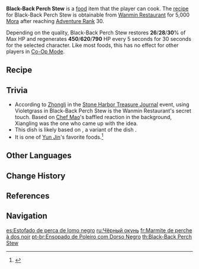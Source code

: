{{Food Infobox
|id              = 108075
|name            = Black-Back Perch Stew
|description     = A poached fish dish.
|desc_suspicious = It has essentially lost all the taste of fish itself to the spicy taste of chili peppers. Only a selected few enjoy such a sensory overload on their tongues.
|desc_basic      = The fresh and tasty fish fillets are tender and juicy. The secret to this recipe is adding powdered Violetgrass into the heated oil to give the dish that aromatic scent. It's spicy, but not too spicy.
|desc_delicious  = The fish fillets are so tender and juicy that they almost seem to come alive in your mouth. The sense of loss is so unbearable when you swallowed a piece down that you just had to treat yourself to another piece.
|type            = Recovery Dishes
|effectType      = Regeneration
|effect          = Restores (var1)% of Max HP to the selected character and regenerates (var2) HP every 5s for 30s.
|eff_att1        = HP Restore
|eff_att2        = HP Restore Percent
|eff_att3        = HP Regen
|eff_suspicious1 = 26
|eff_suspicious2 = 450
|eff_basic1      = 28
|eff_basic2      = 620
|eff_delicious1  = 30
|eff_delicious2  = 790
|rarity          = 3
|variant         = Wanmin Restaurant's Boiled Fish
|region          = Liyue
|recipe          = Sold by [[Wanmin Restaurant]]
}}
'''Black-Back Perch Stew''' is a [[food]] item that the player can cook. The [[recipe]] for Black-Back Perch Stew is obtainable from [[Wanmin Restaurant]] for 5,000 [[Mora]] after reaching [[Adventure Rank]] 30.

Depending on the quality, Black-Back Perch Stew restores '''26'''/'''28'''/'''30'''% of Max HP and regenerates '''450'''/'''620'''/'''790''' HP every 5 seconds for 30 seconds for the selected character. Like most foods, this has no effect for other players in [[Co-Op Mode]].

{{Special Dish|Xiangling|Wanmin Restaurant's Boiled Fish}}

==Recipe==
{{Recipe
|type = Cooking
|Fish = 3
|Jueyun Chili = 1
|Salt = 1
|Violetgrass = 1
|sort = Fish,Jueyun Chili,Salt,Violetgrass
}}

==Trivia==
* According to [[Zhongli]] in the [[Stone Harbor Treasure Journal]] event, using Violetgrass in Black-Back Perch Stew is the Wanmin Restaurant's secret touch. Based on [[Chef Mao]]'s baffled reaction in the background, Xiangling was the one who came up with the idea.
* This dish is likely based on {{Lang|''shuǐzhǔ-yú''|zh=水煮鱼|zh_lit=water-boiled fish}}, a variant of the {{w|Sichuan cuisine|Sichuan}} dish {{Lang|''{{w|Shuizhu|shuǐzhǔ-ròupiàn}}''|zh=水煮肉片|zh_lit=water-boiled pork slices}}.
*It is one of [[Yun Jin]]'s favorite foods.<ref>{{Ref/VO|Yun Jin|Favorite Food}}</ref>

==Other Languages==
{{Other Languages
|en      = Black-Back Perch Stew
|zhs     = 水煮黑背鲈
|zhs_rm  = Shuǐzhǔ Hēibèi-lú
|zht     = 水煮黑背鱸
|zht_rm  = Shuǐzhǔ Hēibèi-lú
|zh_tl   = Water-Boiled [[Black-Back Bass]]
|ja      = {{Rubi|黒|くろ|背|せ}}スズキの{{Rubi|唐|とう|辛|がら|子|し|煮|に|込|こ}}み
|ja_rm   = Kurose Suzuki no Tougarashi Nikomi<ref>{{Ref/Quest|note=Japanese Voice-Over|Journey to Liyue}}</ref>
|ja_tl   = Black-Back Bass Chili Pepper Stew
|ko      = 삶은 검정 농{{tt|어|魚}}
|ko_rm   = Salmeun Geomjeong Nong'eo
|ko_tl   = Boiled Black Bass
|es      = Estofado de perca de lomo negro
|es_tl   = Black-Backed Perch Stew
|fr      = Marmite de perche à dos noir
|fr_tl   = Black-Backed Perch Pot
|ru      = Чёрный окунь
|ru_tl   = Black Perch
|th      = Black-Back Perch Stew
|vi      = Cá Chép Đen Hấp
|vi_tl   = Steamed Black Carp
|de      = Gekochter Schwarzrückenbarsch
|de_tl   = Cooked Black-Back Perch
|id      = Black-Back Perch Stew
|pt      = Ensopado de Poleiro com Dorso Negro
|pt_tl   = 
}}

==Change History==
{{Change History|1.0}}

==References==
{{Reflist}}

==Navigation==
{{Food Navbox}}

[[es:Estofado de perca de lomo negro]]
[[ru:Чёрный окунь]]
[[fr:Marmite de perche à dos noir]]
[[pt-br:Ensopado de Poleiro com Dorso Negro]]
[[th:Black-Back Perch Stew]]